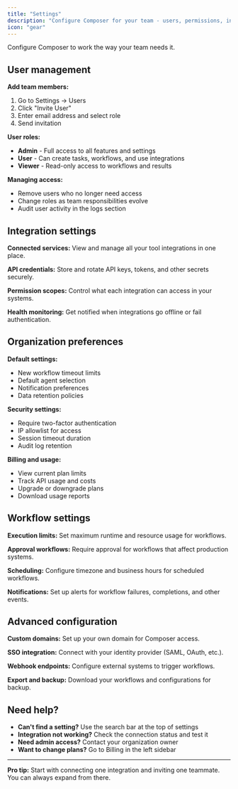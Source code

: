 ```yaml
---
title: "Settings"
description: "Configure Composer for your team - users, permissions, integrations, and preferences"
icon: "gear"
---
```


Configure Composer to work the way your team needs it.

## User management

**Add team members:**
1. Go to Settings → Users
2. Click "Invite User"
3. Enter email address and select role
4. Send invitation

**User roles:**
- **Admin** - Full access to all features and settings
- **User** - Can create tasks, workflows, and use integrations
- **Viewer** - Read-only access to workflows and results

**Managing access:**
- Remove users who no longer need access
- Change roles as team responsibilities evolve
- Audit user activity in the logs section

## Integration settings

**Connected services:**
View and manage all your tool integrations in one place.

**API credentials:**
Store and rotate API keys, tokens, and other secrets securely.

**Permission scopes:**
Control what each integration can access in your systems.

**Health monitoring:**
Get notified when integrations go offline or fail authentication.

## Organization preferences

**Default settings:**
- New workflow timeout limits
- Default agent selection
- Notification preferences
- Data retention policies

**Security settings:**
- Require two-factor authentication
- IP allowlist for access
- Session timeout duration
- Audit log retention

**Billing and usage:**
- View current plan limits
- Track API usage and costs
- Upgrade or downgrade plans
- Download usage reports

## Workflow settings

**Execution limits:**
Set maximum runtime and resource usage for workflows.

**Approval workflows:**
Require approval for workflows that affect production systems.

**Scheduling:**
Configure timezone and business hours for scheduled workflows.

**Notifications:**
Set up alerts for workflow failures, completions, and other events.

## Advanced configuration

**Custom domains:**
Set up your own domain for Composer access.

**SSO integration:**
Connect with your identity provider (SAML, OAuth, etc.).

**Webhook endpoints:**
Configure external systems to trigger workflows.

**Export and backup:**
Download your workflows and configurations for backup.

## Need help?

- **Can't find a setting?** Use the search bar at the top of settings
- **Integration not working?** Check the connection status and test it
- **Need admin access?** Contact your organization owner
- **Want to change plans?** Go to Billing in the left sidebar

---

**Pro tip:** Start with connecting one integration and inviting one teammate. You can always expand from there.